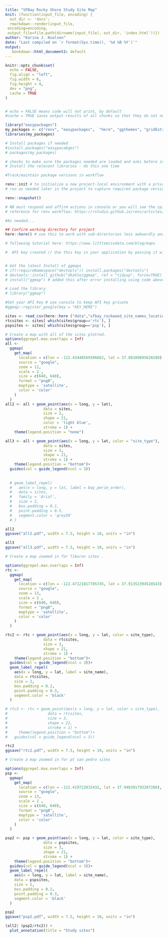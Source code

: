 ```yaml
---
title: "SFBay Rocky Shore Study Site Map"
knit: (function(input_file, encoding) {
  out_dir <- 'docs';
  rmarkdown::render(input_file,
 encoding=encoding,
 output_file=file.path(dirname(input_file), out_dir, 'index.html'))})
author: "Karina J. Nielsen"
date: "Last compiled on `r format(Sys.time(), '%d %B %Y')`"
output:
   bookdown::html_document2: default
---
```



```r
knitr::opts_chunk$set(
  echo = FALSE,
  fig.align = "left",
  fig.width = 6,
  fig.height = 4,
  dev = "png",
  cache = TRUE
)


# echo = FALSE means code will not print, by default
#cache = TRUE saves output results of all chunks so that they do not need to be rerun

```

```r
library("easypackages")
my_packages <- c("renv", "easypackages",  "here", "ggthemes", "gridExtra", "tidyverse", "lubridate", "patchwork", "tinytex", "bookdown", "ggpubr", "wesanderson", "pals", "ggridges", "hrbrthemes", "viridis", "ggrepel", "data.table", "ggmap")
libraries(my_packages)

# Install packages if needed
#install.packages("easypacakges")
# packages(my_packages) 

# checks to make sure the packages needed are loaded and asks before installing to confirm install in the console window
# Install the relevant libraries - do this one time

```

```r
#Track/maintain package versions in workflow

renv::init # to initialize a new project-local environment with a private R library
# run as needed later in the project to capture required package versions

renv::snapshot() 

# NB must respond and affirm actions in console or you will see the spinning wheel....
# reference for renv workflow: https://rstudio.github.io/renv/articles/renv.html

```

```r

#As needed...

```

```r

## Confirm working directory for project
here::here() # use this to work with sub-directories less awkwardly and share projects across users/machines more easily.
```

```r
# following tutorial here: https://www.littlemissdata.com/blog/maps

#  API key created // Use this key in your application by passing it with the key=API_KEY parameter


# Get the latest Install of ggmaps
# if(!requireNamespace("devtools")) install.packages("devtools")
# devtools::install_github("dkahle/ggmap", ref = "tidyup", force=TRUE)
# install("ggmap") # added this after error installing using code above

# Load the library
# library("ggmap")


```

```r

#Set your API Key # use console to keep API key private
#ggmap::register_google(key = "KEY_HERE")
```

```r
sites <- read_csv(here::here ("data","sfbay_rockweed_site_names_locations.csv"), col_names = TRUE)
rtcsites <- sites[ which(sites$group=='rtc'), ]
pspsites <- sites[ which(sites$group=='psp'), ]
```


```r
# Create a map with all of the sites plotted.
options(ggrepel.max.overlaps = Inf)
all <-
  ggmap(
    get_map(
      location = c(lon = -122.43448569306662, lat = 37.88189695628280),
      source = "google",
      zoom = 11,
      scale = 2 ,
      size = c(640, 640),
      format = "png8",
      maptype = 'satellite',
      color = 'color'
    )
  )
all2 <- all + geom_point(aes(x = long, y = lat),
                 data = sites,
                 size = 2,
                 shape = 21,
                 color = 'light blue',
                 stroke = 1) +
    theme(legend.position = "none")

all3 <- all + geom_point(aes(x = long, y = lat, color = "site_type"),
                 data = sites,
                 size = 3,
                 shape = 21,
                 stroke = 1) +
    theme(legend.position = "bottom")+
  guides(col = guide_legend(ncol = 3))
  
  
  # geom_label_repel(
  #   aes(x = long, y = lat, label = bay_perim_order),
  #   data = sites,
  #   family = 'Arial',
  #   size = 2,
  #   box.padding = 0.1,
  #   point.padding = 0.5,
  #   segment.color = 'grey50'
  # )


```

```r
all2
ggsave("all2.pdf", width = 7.5, height = 10, units = "in")
```

```r
all3
ggsave("all3.pdf", width = 7.5, height = 10, units = "in")
```

```r
# Create a map zoomed in for Tiburon sites .

options(ggrepel.max.overlaps = Inf)
rtc <-
  ggmap(
    get_map(
      location = c(lon = -122.47121817785745, lat = 37.91352394528543),
      source = "google",
      zoom = 13,
      scale = 2 ,
      size = c(640, 640),
      format = "png8",
      maptype = 'satellite',
      color = 'color'
    )
  )

rtc2 <- rtc + geom_point(aes(x = long, y = lat, color = site_type),
                 data = rtcsites,
                 size = 3,
                 shape = 21,
                 stroke = 1) +
    theme(legend.position = "bottom")+
  guides(col = guide_legend(ncol = 3))+
  geom_label_repel(
    aes(x = long, y = lat, label = site_name),
    data = rtcsites,
    size = 2,
    box.padding = 0.2,
    point.padding = 0.3,
    segment.color = 'black'
  )

# rtc3 <- rtc + geom_point(aes(x = long, y = lat, color = site_type),
#                  data = rtcsites,
#                  size = 3,
#                  shape = 21,
#                  stroke = 1) +
#     theme(legend.position = "bottom")+
#   guides(col = guide_legend(ncol = 3)) 
```
```r
rtc2
ggsave("rtc2.pdf", width = 7.5, height = 10, units = "in")
```

```r
# Create a map zoomed in for pt san pedro sites

options(ggrepel.max.overlaps = Inf)
psp <-
  ggmap(
    get_map(
      location = c(lon = -122.419722815432, lat = 37.948391793287286),
      source = "google",
      zoom = 13,
      scale = 2 ,
      size = c(640, 640),
      format = "png8",
      maptype = 'satellite',
      color = 'color'
    )
  )

psp2 <- psp + geom_point(aes(x = long, y = lat, color = site_type),
                 data = pspsites,
                 size = 3,
                 shape = 21,
                 stroke = 1) +
    theme(legend.position = "bottom")+
  guides(col = guide_legend(ncol = 3))+
  geom_label_repel(
    aes(x = long, y = lat, label = site_name),
    data = pspsites,
    size = 2,
    box.padding = 0.2,
    point.padding = 0.3,
    segment.color = 'black'
  )

```

```r
psp2
ggsave("psp2.pdf", width = 7.5, height = 10, units = "in")
```


```r
(all2| (psp2/rtc2)) +
  plot_annotation(title = "Study sites")
```



